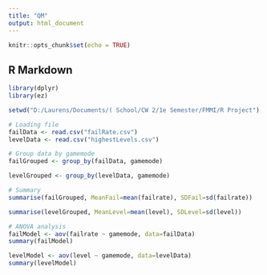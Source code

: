 ```yaml
---
title: "QM"
output: html_document
---
```


```r
knitr::opts_chunk$set(echo = TRUE)
```

## R Markdown

```r
library(dplyr)
library(ez)

setwd("D:/Laurens/Documents/( School/CW 2/1e Semester/FMMI/R Project")

# Loading file
failData <- read.csv("failRate.csv")
levelData <- read.csv("highestLevels.csv")

# Group data by gamemode
failGrouped <- group_by(failData, gamemode)

levelGrouped <- group_by(levelData, gamemode)

# Summary
summarise(failGrouped, MeanFail=mean(failrate), SDFail=sd(failrate))

summarise(levelGrouped, MeanLevel=mean(level), SDLevel=sd(level))

# ANOVA analysis
failModel <- aov(failrate ~ gamemode, data=failData)
summary(failModel)

levelModel <- aov(level ~ gamemode, data=levelData)
summary(levelModel)

```
